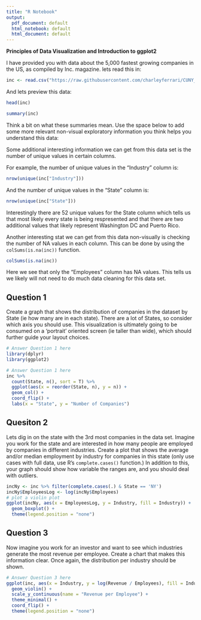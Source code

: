 ```yaml
---
title: "R Notebook"
output:
  pdf_document: default
  html_notebook: default
  html_document: default
---
```


**Principles of Data Visualization and Introduction to ggplot2**

I have provided you with data about the 5,000 fastest growing companies in the US, as compiled by Inc. magazine. lets read this in:

```r

inc <- read.csv("https://raw.githubusercontent.com/charleyferrari/CUNY_DATA_608/master/module1/Data/inc5000_data.csv", header = TRUE)
```

And lets preview this data:

```r

head(inc)
```
```r

summary(inc)
```

Think a bit on what these summaries mean. Use the space below to add some more relevant non-visual exploratory information you think helps you understand this data:

Some additional interesting information we can get from this data set is the number of unique values in certain columns.

For example, the number of unique values in the "Industry" column is:

```r
nrow(unique(inc["Industry"]))
```

And the number of unique values in the "State" column is:
```r
nrow(unique(inc["State"]))
```
Interestingly there are 52 unique values for the State column which tells us that most likely every state is being respresented and that there are two additional values that likely represent Washington DC and Puerto Rico.

Another interesting stat we can get from this data non-visually is checking the number of NA values in each column. This can be done by using the `colSums(is.na(inc))` function.

```r
colSums(is.na(inc))
```

Here we see that only the "Employees" column has NA values. This tells us we likely will not need to do much data cleaning for this data set.


## Question 1

Create a graph that shows the distribution of companies in the dataset by State (ie how many are in each state). There are a lot of States, so consider which axis you should use. This visualization is ultimately going to be consumed on a 'portrait' oriented screen (ie taller than wide), which should further guide your layout choices.

```r
# Answer Question 1 here
library(dplyr)
library(ggplot2)

# Answer Question 1 here
inc %>%
  count(State, n(), sort = T) %>%
  ggplot(aes(x = reorder(State, n), y = n)) +
  geom_col() +
  coord_flip() +
  labs(x = "State", y = "Number of Companies")
```

## Quesiton 2

Lets dig in on the state with the 3rd most companies in the data set. Imagine you work for the state and are interested in how many people are employed by companies in different industries. Create a plot that shows the average and/or median employment by industry for companies in this state (only use cases with full data, use R's `complete.cases()` function.) In addition to this, your graph should show how variable the ranges are, and you should deal with outliers.


```r
incNy <- inc %>% filter(complete.cases(.) & State == 'NY')
incNy$EmployeesLog <- log(incNy$Employees)
# plot a violin plot
ggplot(incNy, aes(x = EmployeesLog, y = Industry, fill = Industry)) +
  geom_boxplot() +
  theme(legend.position = "none")
```

## Question 3

Now imagine you work for an investor and want to see which industries generate the most revenue per employee. Create a chart that makes this information clear. Once again, the distribution per industry should be shown.

```r

# Answer Question 3 here
ggplot(inc, aes(x = Industry, y = log(Revenue / Employees), fill = Industry)) +
  geom_violin() +
  scale_y_continuous(name = "Revenue per Employee") +
  theme_minimal() +
  coord_flip() +
  theme(legend.position = "none")
```


